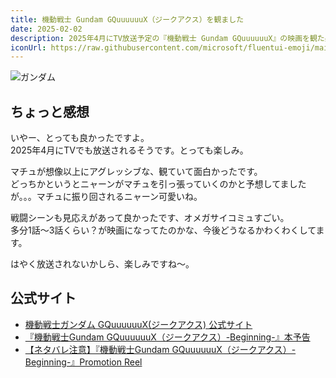 ---
title: 機動戦士 Gundam GQuuuuuuX（ジークアクス）を観ました
date: 2025-02-02
description: 2025年4月にTV放送予定の『機動戦士 Gundam GQuuuuuuX』の映画を観た感想。アグレッシブなマチュと可愛いニャーン、迫力ある戦闘シーンが見どころ。今後の展開が楽しみです。
iconUrl: https://raw.githubusercontent.com/microsoft/fluentui-emoji/main/assets/Robot/Flat/robot_flat.svg
---

![ガンダム](/static/asset/2025/0202/KV-2_jp.jpg)

## ちょっと感想

いやー、とっても良かったですよ。  
2025年4月にTVでも放送されるそうです。とっても楽しみ。  
  
マチュが想像以上にアグレッシブな、観ていて面白かったです。  
どっちかというとニャーンがマチュを引っ張っていくのかと予想してましたが。。。マチュに振り回されるニャーン可愛いね。  

戦闘シーンも見応えがあって良かったです、オメガサイコミュすごい。  
多分1話～3話くらい？が映画になってたのかな、今後どうなるかわくわくしてます。  

はやく放送されないかしら、楽しみですね～。

## 公式サイト

- [機動戦士ガンダム GQuuuuuuX(ジークアクス) 公式サイト](https://www.gundam.info/feature/gquuuuuux/)
- [『機動戦士Gundam GQuuuuuuX（ジークアクス）-Beginning-』本予告](https://www.youtube.com/watch?v=PvWIy8ABEOs)
- [【ネタバレ注意】『機動戦士Gundam GQuuuuuuX（ジークアクス）-Beginning-』Promotion Reel](https://www.youtube.com/watch?v=2WvQ7xXQqUw&t=3s)
